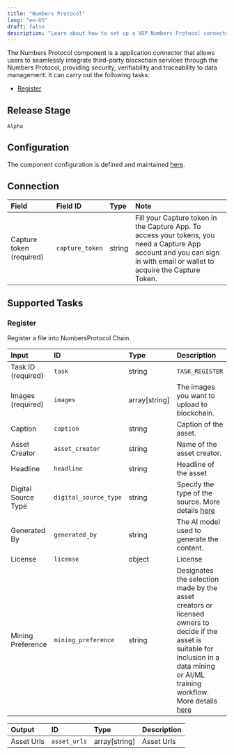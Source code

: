 ```yaml
---
title: "Numbers Protocol"
lang: "en-US"
draft: false
description: "Learn about how to set up a VDP Numbers Protocol connector https://github.com/instill-ai/instill-core"
---
```


The Numbers Protocol component is a application connector that allows users to seamlessly integrate third-party blockchain services through the Numbers Protocol, providing security, verifiability and traceability to data management.
It can carry out the following tasks:

- [Register](#register)

## Release Stage

`Alpha`

## Configuration

The component configuration is defined and maintained [here](https://github.com/instill-ai/component/blob/main/application/numbers/v0/config/definition.json).

## Connection

| Field | Field ID | Type | Note |
| :--- | :--- | :--- | :--- |
| Capture token (required) | `capture_token` | string | Fill your Capture token in the Capture App. To access your tokens, you need a Capture App account and you can sign in with email or wallet to acquire the Capture Token. |

## Supported Tasks

### Register

Register a file into NumbersProtocol Chain.

| Input | ID | Type | Description |
| :--- | :--- | :--- | :--- |
| Task ID (required) | `task` | string | `TASK_REGISTER` |
| Images (required) | `images` | array[string] | The images you want to upload to blockchain. |
| Caption | `caption` | string | Caption of the asset. |
| Asset Creator | `asset_creator` | string | Name of the asset creator. |
| Headline | `headline` | string | Headline of the asset |
| Digital Source Type | `digital_source_type` | string | Specify the type of the source. More details <a href="https://docs.numbersprotocol.io/introduction/numbers-protocol/defining-web3-assets/assettree/digitalsourcetype">here</a> |
| Generated By | `generated_by` | string | The AI model used to generate the content. |
| License | `license` | object | License |
| Mining Preference | `mining_preference` | string | Designates the selection made by the asset creators or licensed owners to decide if the asset is suitable for inclusion in a data mining or AI/ML training workflow. More details <a href="https://docs.numbersprotocol.io/introduction/numbers-protocol/defining-web3-assets/assettree/miningpreference">here</a> |

| Output | ID | Type | Description |
| :--- | :--- | :--- | :--- |
| Asset Urls | `asset_urls` | array[string] | Asset Urls |

